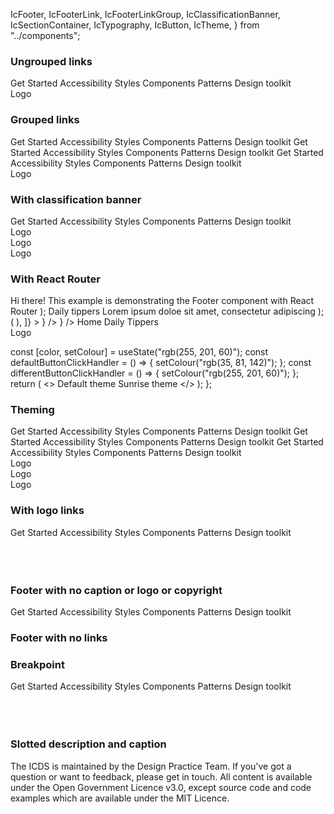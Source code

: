   IcFooter,
  IcFooterLink,
  IcFooterLinkGroup,
  IcClassificationBanner,
  IcSectionContainer,
  IcTypography,
  IcButton,
  IcTheme,
} from "../components";

<Meta title="Footer" component="IcFooter" />

<Description markdown={readme} />

### Ungrouped links

<Canvas>
  <Story name="Ungrouped links">
    <IcFooter
      description="The ICDS is maintained by the Design Practice Team. If you've got a question or want to feedback, 
          please get in touch."
      caption="All content is available under the Open Government Licence v3.0, except source code and code examples which are available under the MIT Licence."
    >
      <IcFooterLink slot="link" href="/">
        Get Started
      </IcFooterLink>
      <IcFooterLink slot="link" href="/">
        Accessibility
      </IcFooterLink>
      <IcFooterLink slot="link" href="/">
        Styles
      </IcFooterLink>
      <IcFooterLink slot="link" href="/">
        Components
      </IcFooterLink>
      <IcFooterLink slot="link" href="/">
        Patterns
      </IcFooterLink>
      <IcFooterLink slot="link" href="/">
        Design toolkit
      </IcFooterLink>
      <div
        slot="logo"
        style={{
          width: "100px",
          height: "100px",
          display: "flex",
          alignItems: "center",
          justifyContent: "center",
          backgroundColor: "var(--ic-theme-primary)",
          color: "var(--ic-theme-text)",
        }}
      >
        Logo
      </div>
    </IcFooter>
  </Story>
</Canvas>

### Grouped links

<Canvas>
  <Story name="Grouped links">
    <IcFooter
      group-links
      description="The ICDS is maintained by the Design Practice Team. If you've got a question or want to feedback, 
          please get in touch."
      caption="All content is available under the Open Government Licence v3.0, except source code and code examples which are available under the MIT Licence."
    >
      <IcFooterLinkGroup slot="link" group-title="Links 1">
        <IcFooterLink href="/">Get Started</IcFooterLink>
        <IcFooterLink href="/">Accessibility</IcFooterLink>
        <IcFooterLink href="/">Styles</IcFooterLink>
        <IcFooterLink href="/">Components</IcFooterLink>
        <IcFooterLink href="/">Patterns</IcFooterLink>
        <IcFooterLink href="/">Design toolkit</IcFooterLink>
      </IcFooterLinkGroup>
      <IcFooterLinkGroup slot="link" group-title="Links 2">
        <IcFooterLink href="/">Get Started</IcFooterLink>
        <IcFooterLink href="/">Accessibility</IcFooterLink>
        <IcFooterLink href="/">Styles</IcFooterLink>
        <IcFooterLink href="/">Components</IcFooterLink>
        <IcFooterLink href="/">Patterns</IcFooterLink>
        <IcFooterLink href="/">Design toolkit</IcFooterLink>
      </IcFooterLinkGroup>
      <IcFooterLinkGroup slot="link" group-title="Links 3">
        <IcFooterLink href="/">Get Started</IcFooterLink>
        <IcFooterLink href="/">Accessibility</IcFooterLink>
        <IcFooterLink href="/">Styles</IcFooterLink>
        <IcFooterLink href="/">Components</IcFooterLink>
        <IcFooterLink href="/">Patterns</IcFooterLink>
        <IcFooterLink href="/">Design toolkit</IcFooterLink>
      </IcFooterLinkGroup>
      <div
        slot="logo"
        style={{
          width: "100px",
          height: "100px",
          display: "flex",
          alignItems: "center",
          justifyContent: "center",
          backgroundColor: "var(--ic-theme-primary)",
          color: "var(--ic-theme-text)",
        }}
      >
        Logo
      </div>
    </IcFooter>
  </Story>
</Canvas>

### With classification banner

<Canvas>
  <Story name="With classification banner">
    <IcClassificationBanner classification="official" />
    <IcFooter
      aligned="full-width"
      description="The ICDS is maintained by the Design Practice Team. If you've got a question or want to feedback, 
          please get in touch."
      caption="All content is available under the Open Government Licence v3.0, except source code and code examples which are available under the MIT Licence."
      style={{ position: "fixed", bottom: "0", left: "0", right: "0" }}
    >
      <IcFooterLink slot="link" href="/">
        Get Started
      </IcFooterLink>
      <IcFooterLink slot="link" href="/">
        Accessibility
      </IcFooterLink>
      <IcFooterLink slot="link" href="/">
        Styles
      </IcFooterLink>
      <IcFooterLink slot="link" href="/">
        Components
      </IcFooterLink>
      <IcFooterLink slot="link" href="/">
        Patterns
      </IcFooterLink>
      <IcFooterLink slot="link" href="/">
        Design toolkit
      </IcFooterLink>
      <div
        slot="logo"
        style={{
          width: "100px",
          height: "100px",
          display: "flex",
          alignItems: "center",
          justifyContent: "center",
          backgroundColor: "var(--ic-theme-primary)",
          color: "var(--ic-theme-text)",
        }}
      >
        Logo
      </div>
      <div
        slot="logo"
        style={{
          width: "100px",
          height: "100px",
          display: "flex",
          alignItems: "center",
          justifyContent: "center",
          backgroundColor: "var(--ic-theme-primary)",
          color: "var(--ic-theme-text)",
        }}
      >
        Logo
      </div>
      <div
        slot="logo"
        style={{
          width: "100px",
          height: "100px",
          display: "flex",
          alignItems: "center",
          justifyContent: "center",
          backgroundColor: "var(--ic-theme-primary)",
          color: "var(--ic-theme-text)",
        }}
      >
        Logo
      </div>
    </IcFooter>
  </Story>
</Canvas>

### With React Router

  <IcSectionContainer>
    <IcTypography variant="h1">Hi there!</IcTypography>
    <IcTypography>
      This example is demonstrating the Footer component with React Router
    </IcTypography>
  </IcSectionContainer>
);

  <IcSectionContainer>
    <IcTypography variant="h1">Daily tippers</IcTypography>
    <IcTypography>
      Lorem ipsum doloe sit amet, consectetur adipiscing
    </IcTypography>
  </IcSectionContainer>
);

<Canvas>
  <Story
    name="With React Router"
    decorators={[
      (Story) => (
        <MemoryRouter initialEntries={["/"]}>
          <Story />
        </MemoryRouter>
      ),
    ]}
  >
    <Routes>
      <Route path="/" element={<HomePage />} />
      <Route path="/daily-tippers" element={<DailyTippers />} />
    </Routes>
    <IcFooter
      description="The ICDS is maintained by the Design Practice Team. If you've got a question or want to feedback, 
        please get in touch."
      caption="All content is available under the Open Government Licence v3.0, except source code and code examples which are available under the MIT Licence."
      style={{ bottom: "0", left: "0", right: "0" }}
    >
      <IcFooterLink slot="link">
        <NavLink to="/" style={{ color: "var(--ic-theme-text)" }}>
          Home
        </NavLink>
      </IcFooterLink>
      <IcFooterLink slot="link">
        <NavLink to="/daily-tippers" style={{ color: "var(--ic-theme-text)" }}>
          Daily Tippers
        </NavLink>
      </IcFooterLink>
      <div
        slot="logo"
        style={{
          width: "100px",
          height: "100px",
          display: "flex",
          alignItems: "center",
          justifyContent: "center",
          backgroundColor: "var(--ic-theme-primary)",
          color: "var(--ic-theme-text)",
        }}
      >
        Logo
      </div>
    </IcFooter>
  </Story>
</Canvas>

  const [color, setColour] = useState("rgb(255, 201, 60)");
  const defaultButtonClickHandler = () => {
    setColour("rgb(35, 81, 142)");
  };
  const differentButtonClickHandler = () => {
    setColour("rgb(255, 201, 60)");
  };
  return (
    <>
      <IcTheme color={color} />
      <IcButton variant="primary" onClick={defaultButtonClickHandler}>
        Default theme
      </IcButton>
      <IcButton variant="primary" onClick={differentButtonClickHandler}>
        Sunrise theme
      </IcButton>
    </>
  );
};

### Theming

<Canvas>
  <Story name="Theming">
    <Controlled />
    <IcFooter
      aligned="full-width"
      group-links
      description="The ICDS is maintained by the Design Practice Team. If you've got a question or want to feedback, 
        please get in touch."
      caption="All content is available under the Open Government Licence v3.0, except source code and code examples which are available under the MIT Licence."
      style={{ position: "fixed", bottom: "0", left: "0", right: "0" }}
    >
      <IcFooterLinkGroup slot="link" group-title="Links 1">
        <IcFooterLink href="/">Get Started</IcFooterLink>
        <IcFooterLink href="/">Accessibility</IcFooterLink>
        <IcFooterLink href="/">Styles</IcFooterLink>
        <IcFooterLink href="/">Components</IcFooterLink>
        <IcFooterLink href="/">Patterns</IcFooterLink>
        <IcFooterLink href="/">Design toolkit</IcFooterLink>
      </IcFooterLinkGroup>
      <IcFooterLinkGroup slot="link" group-title="Links 2">
        <IcFooterLink href="/">Get Started</IcFooterLink>
        <IcFooterLink href="/">Accessibility</IcFooterLink>
        <IcFooterLink href="/">Styles</IcFooterLink>
        <IcFooterLink href="/">Components</IcFooterLink>
        <IcFooterLink href="/">Patterns</IcFooterLink>
        <IcFooterLink href="/">Design toolkit</IcFooterLink>
      </IcFooterLinkGroup>
      <IcFooterLinkGroup slot="link" group-title="Links 3">
        <IcFooterLink href="/">Get Started</IcFooterLink>
        <IcFooterLink href="/">Accessibility</IcFooterLink>
        <IcFooterLink href="/">Styles</IcFooterLink>
        <IcFooterLink href="/">Components</IcFooterLink>
        <IcFooterLink href="/">Patterns</IcFooterLink>
        <IcFooterLink href="/">Design toolkit</IcFooterLink>
      </IcFooterLinkGroup>
      <div
        slot="logo"
        style={{
          width: "100px",
          height: "100px",
          display: "flex",
          alignItems: "center",
          justifyContent: "center",
          backgroundColor: "var(--ic-theme-primary)",
          color: "var(--ic-theme-text)",
        }}
      >
        Logo
      </div>
      <div
        slot="logo"
        style={{
          width: "100px",
          height: "100px",
          display: "flex",
          alignItems: "center",
          justifyContent: "center",
          backgroundColor: "var(--ic-theme-primary)",
          color: "var(--ic-theme-text)",
        }}
      >
        Logo
      </div>
      <div
        slot="logo"
        style={{
          width: "100px",
          height: "100px",
          display: "flex",
          alignItems: "center",
          justifyContent: "center",
          backgroundColor: "var(--ic-theme-primary)",
          color: "var(--ic-theme-text)",
        }}
      >
        Logo
      </div>
    </IcFooter>
  </Story>
</Canvas>

### With logo links

<Canvas>
  <Story name="With logo links">
    <IcFooter
      description="The ICDS is maintained by the Design Practice Team. If you've got a question or want to feedback, 
          please get in touch."
      caption="All content is available under the Open Government Licence v3.0, except source code and code examples which are available under the MIT Licence."
    >
      <IcFooterLink slot="link" href="/">
        Get Started
      </IcFooterLink>
      <IcFooterLink slot="link" href="/">
        Accessibility
      </IcFooterLink>
      <IcFooterLink slot="link" href="/">
        Styles
      </IcFooterLink>
      <IcFooterLink slot="link" href="/">
        Components
      </IcFooterLink>
      <IcFooterLink slot="link" href="/">
        Patterns
      </IcFooterLink>
      <IcFooterLink slot="link" href="/">
        Design toolkit
      </IcFooterLink>
      <div slot="logo" style={{ display: "flex", gap: "var(--ic-space-lg)" }}>
        <IcFooterLink href="/">
          <svg
            xmlns="http://www.w3.org/2000/svg"
            height="48px"
            viewBox="0 0 24 24"
            width="48px"
            fill="#FFFFFF"
          >
            <path d="M0 0h24v24H0V0z" fill="none" />
            <path d="M19 5v14H5V5h14m0-2H5c-1.1 0-2 .9-2 2v14c0 1.1.9 2 2 2h14c1.1 0 2-.9 2-2V5c0-1.1-.9-2-2-2zm-4.86 8.86l-3 3.87L9 13.14 6 17h12l-3.86-5.14z" />
          </svg>
        </IcFooterLink>
        <IcFooterLink href="/">
          <svg
            xmlns="http://www.w3.org/2000/svg"
            height="48px"
            viewBox="0 0 24 24"
            width="48px"
            fill="#FFFFFF"
          >
            <path d="M0 0h24v24H0V0z" fill="none" />
            <path d="M19 5v14H5V5h14m0-2H5c-1.1 0-2 .9-2 2v14c0 1.1.9 2 2 2h14c1.1 0 2-.9 2-2V5c0-1.1-.9-2-2-2zm-4.86 8.86l-3 3.87L9 13.14 6 17h12l-3.86-5.14z" />
          </svg>
        </IcFooterLink>
        <IcFooterLink href="/">
          <svg
            xmlns="http://www.w3.org/2000/svg"
            height="48px"
            viewBox="0 0 24 24"
            width="48px"
            fill="#FFFFFF"
          >
            <path d="M0 0h24v24H0V0z" fill="none" />
            <path d="M19 5v14H5V5h14m0-2H5c-1.1 0-2 .9-2 2v14c0 1.1.9 2 2 2h14c1.1 0 2-.9 2-2V5c0-1.1-.9-2-2-2zm-4.86 8.86l-3 3.87L9 13.14 6 17h12l-3.86-5.14z" />
          </svg>
        </IcFooterLink>
      </div>
    </IcFooter>
  </Story>
</Canvas>

### Footer with no caption or logo or copyright

<Canvas>
  <Story name="Footer with no caption or logo or copyright">
    <IcFooter
      description="The ICDS is maintained by the Design Practice Team. If you've got a question or want to feedback, 
          please get in touch."
      copyright={false}
    >
      <IcFooterLink slot="link" href="/">
        Get Started
      </IcFooterLink>
      <IcFooterLink slot="link" href="/">
        Accessibility
      </IcFooterLink>
      <IcFooterLink slot="link" href="/">
        Styles
      </IcFooterLink>
      <IcFooterLink slot="link" href="/">
        Components
      </IcFooterLink>
      <IcFooterLink slot="link" href="/">
        Patterns
      </IcFooterLink>
      <IcFooterLink slot="link" href="/">
        Design toolkit
      </IcFooterLink>
    </IcFooter>
  </Story>
</Canvas>

### Footer with no links

<Canvas>
  <Story name="Footer with no links">
    <IcFooter
      description="The ICDS is maintained by the Design Practice Team. If you've got a question or want to feedback, 
          please get in touch."
      caption="All content is available under the Open Government Licence v3.0, except source code and code examples which are available under the MIT Licence."
    />
  </Story>
</Canvas>

### Breakpoint

<Canvas>
  <Story name="Breakpoint">
    <IcFooter
      description="The ICDS is maintained by the Design Practice Team. If you've got a question or want to feedback, 
          please get in touch."
      caption="All content is available under the Open Government Licence v3.0, except source code and code examples which are available under the MIT Licence."
      breakpoint="extra large"
    >
      <IcFooterLink slot="link" href="/">
        Get Started
      </IcFooterLink>
      <IcFooterLink slot="link" href="/">
        Accessibility
      </IcFooterLink>
      <IcFooterLink slot="link" href="/">
        Styles
      </IcFooterLink>
      <IcFooterLink slot="link" href="/">
        Components
      </IcFooterLink>
      <IcFooterLink slot="link" href="/">
        Patterns
      </IcFooterLink>
      <IcFooterLink slot="link" href="/">
        Design toolkit
      </IcFooterLink>
      <div slot="logo" style={{ display: "flex", gap: "var(--ic-space-lg)" }}>
        <IcFooterLink href="/">
          <svg
            xmlns="http://www.w3.org/2000/svg"
            height="48px"
            viewBox="0 0 24 24"
            width="48px"
            fill="#FFFFFF"
          >
            <path d="M0 0h24v24H0V0z" fill="none" />
            <path d="M19 5v14H5V5h14m0-2H5c-1.1 0-2 .9-2 2v14c0 1.1.9 2 2 2h14c1.1 0 2-.9 2-2V5c0-1.1-.9-2-2-2zm-4.86 8.86l-3 3.87L9 13.14 6 17h12l-3.86-5.14z" />
          </svg>
        </IcFooterLink>
        <IcFooterLink href="/">
          <svg
            xmlns="http://www.w3.org/2000/svg"
            height="48px"
            viewBox="0 0 24 24"
            width="48px"
            fill="#FFFFFF"
          >
            <path d="M0 0h24v24H0V0z" fill="none" />
            <path d="M19 5v14H5V5h14m0-2H5c-1.1 0-2 .9-2 2v14c0 1.1.9 2 2 2h14c1.1 0 2-.9 2-2V5c0-1.1-.9-2-2-2zm-4.86 8.86l-3 3.87L9 13.14 6 17h12l-3.86-5.14z" />
          </svg>
        </IcFooterLink>
        <IcFooterLink href="/">
          <svg
            xmlns="http://www.w3.org/2000/svg"
            height="48px"
            viewBox="0 0 24 24"
            width="48px"
            fill="#FFFFFF"
          >
            <path d="M0 0h24v24H0V0z" fill="none" />
            <path d="M19 5v14H5V5h14m0-2H5c-1.1 0-2 .9-2 2v14c0 1.1.9 2 2 2h14c1.1 0 2-.9 2-2V5c0-1.1-.9-2-2-2zm-4.86 8.86l-3 3.87L9 13.14 6 17h12l-3.86-5.14z" />
          </svg>
        </IcFooterLink>
      </div>
    </IcFooter>
  </Story>
</Canvas>

### Slotted description and caption

<Canvas>
  <Story name="Slotted description and caption">
    <IcFooter>
      <IcTypography slot="description">The ICDS is maintained by the Design Practice Team. If you've got a question or want to feedback, please get in touch.</IcTypography>
      <IcTypography slot="caption">All content is available under the Open Government Licence v3.0, except source code and code examples which are available under the MIT Licence.</IcTypography>
    </IcFooter>
  </Story>
</Canvas>